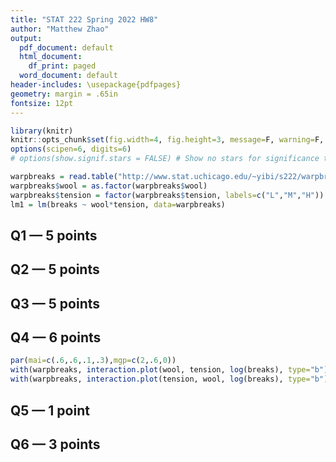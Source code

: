 ```yaml
---
title: "STAT 222 Spring 2022 HW8"
author: "Matthew Zhao"
output:
  pdf_document: default
  html_document:
    df_print: paged
  word_document: default
header-includes: \usepackage{pdfpages}
geometry: margin = .65in
fontsize: 12pt
---
```


```r
library(knitr)
knitr::opts_chunk$set(fig.width=4, fig.height=3, message=F, warning=F, collapse=T)
options(scipen=6, digits=6)
# options(show.signif.stars = FALSE) # Show no stars for significance tests
```


```r
warpbreaks = read.table("http://www.stat.uchicago.edu/~yibi/s222/warpbreaks.txt", h=T)
warpbreaks$wool = as.factor(warpbreaks$wool)
warpbreaks$tension = factor(warpbreaks$tension, labels=c("L","M","H"))
lm1 = lm(breaks ~ wool*tension, data=warpbreaks)
```

## Q1 --- 5 points



## Q2 --- 5 points



## Q3 --- 5 points



## Q4 --- 6 points

```r
par(mai=c(.6,.6,.1,.3),mgp=c(2,.6,0))
with(warpbreaks, interaction.plot(wool, tension, log(breaks), type="b"))
with(warpbreaks, interaction.plot(tension, wool, log(breaks), type="b"))
```



## Q5 --- 1 point



## Q6 --- 3 points

